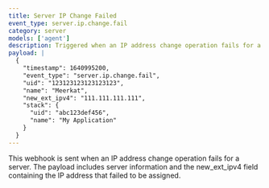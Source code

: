 ```yaml
---
title: Server IP Change Failed
event_type: server.ip.change.fail
category: server
models: ['agent']
description: Triggered when an IP address change operation fails for a server
payload: |
  {
    "timestamp": 1640995200,
    "event_type": "server.ip.change.fail",
    "uid": "123123123123123123",
    "name": "Meerkat",
    "new_ext_ipv4": "111.111.111.111",
    "stack": {
      "uid": "abc123def456",
      "name": "My Application"
    }
  }
---
```


This webhook is sent when an IP address change operation fails for a server. The payload includes server information and the new_ext_ipv4 field containing the IP address that failed to be assigned.